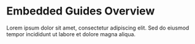 # Embedded Guides Overview

Lorem ipsum dolor sit amet, consectetur adipiscing elit. Sed do eiusmod tempor incididunt ut labore et dolore magna aliqua.
